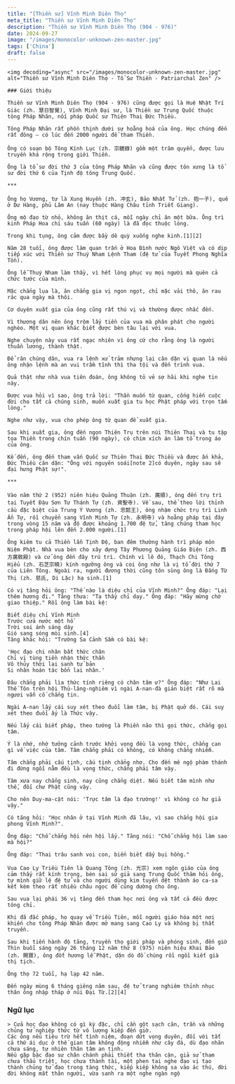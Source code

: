 ```yaml
---
title: "[Thiền sư] Vĩnh Minh Diên Thọ"
meta_title: "Thiền sư Vĩnh Minh Diên Thọ"
description: "Thiền sư Vĩnh Minh Diên Thọ (904 - 976)"
date: 2024-09-27
image: "/images/monocolor-unknown-zen-master.jpg"
tags: ['China']
draft: false
---
```


<div className="grid xl:grid-cols-8 lg:grid-cols-8 md:grid-cols-2 sm:grid-cols-2 xs:grid-cols-1 gap-8 bg-body dark:bg-darkmode-body">

  <div className="lg:col-span-3 md:col-span-1">

    <img decoding="async" src="/images/monocolor-unknown-zen-master.jpg" alt="Thiền sư Vĩnh Minh Diên Thọ - Tổ Sư Thiền - Patriarchal Zen" />

    ### Giới thiệu

    Thiền sư Vĩnh Minh Diên Thọ (904 - 976) cũng được gọi là Huệ Nhật Trí Giác (zh. 慧日智覺), Vĩnh Minh Đại sư, là Thiền sư Trung Quốc thuộc tông Pháp Nhãn, nối pháp Quốc sư Thiên Thai Đức Thiều.

    Tông Pháp Nhãn rất phồn thịnh dưới sự hoằng hoá của ông. Học chúng đến rất đông – có lúc đến 2000 người để tham Thiền.

    Ông có soạn bộ Tông Kính Lục (zh. 宗鏡錄) gồm một trăm quyển, được lưu truyền khá rộng trong giới Thiền.

    Ông là tổ sư đời thứ 3 của tông Pháp Nhãn và cũng được tôn xưng là tổ sư đời thứ 6 của Tịnh độ tông Trung Quốc.

    ***

    Ông họ Vương, tự là Xung Huyền (zh. 冲玄), Bảo Nhất Tử (zh. 抱一子), quê ở Dư Hàng, phủ Lâm An (nay thuộc Hàng Châu tỉnh Triết Giang).

    Ông mộ đạo từ nhỏ, không ăn thịt cá, mỗi ngày chỉ ăn một bữa. Ông trì kinh Pháp Hoa chỉ sáu tuần (60 ngày) là đã đọc thuộc lòng.

    Trong khi tụng, ông cảm được bầy dê quỳ xuống nghe kinh.[1][2]

    Năm 28 tuổi, ông được làm quan trấn ở Hoa Đình nước Ngô Việt và có dịp tiếp xúc với Thiền sư Thuý Nham Lệnh Tham (đệ tử của Tuyết Phong Nghĩa Tồn).

    Ông lễ Thuý Nham làm thầy, vì hết lòng phục vụ mọi người mà quên cả chức tước của mình.

    Mặc chẳng lụa là, ăn chẳng gia vị ngon ngọt, chỉ mặc vải thô, ăn rau rác qua ngày mà thôi.

    Cơ duyên xuất gia của ông cũng rất thú vị và thường được nhắc đến.

    Vì thương dân nên ông trộm lấy tiền của vua mà phân phát cho người nghèo. Một vị quan khác biết được bèn tâu lại với vua.

    Nghe chuyện này vua rất ngạc nhiên vì ông cứ cho rằng ông là người thuần lương, thành thật.

    Để răn chúng dân, vua ra lệnh xử trảm nhưng lại căn dặn vị quan là nếu ông nhận lệnh mà an vui trầm tĩnh thì tha tội và đến trình vua.

    Quả thật như nhà vua tiên đoán, ông không tỏ vẻ sợ hãi khi nghe tin này.

    Được vua hỏi vì sao, ông trả lời: "Thần muốn từ quan, cống hiến cuộc đời cho tất cả chúng sinh, muốn xuất gia tu học Phật pháp với trọn tấm lòng."

    Nghe như vậy, vua cho phép ông từ quan để xuất gia.

    Sau khi xuất gia, ông đến ngọn Thiên Trụ trên núi Thiên Thai và tu tập tọa Thiền trong chín tuần (90 ngày), có chim xích án làm tổ trong áo của ông.

    Kế đến, ông đến tham vấn Quốc sư Thiên Thai Đức Thiều và được ấn khả, Đức Thiều căn dặn: "Ông với nguyên soái[note 2]có duyên, ngày sau sẽ đại hưng Phật sự!".

    ***

    Vào năm thứ 2 (952) niên hiệu Quảng Thuận (zh. 廣順), ông đến trụ trì tại Tuyết Đậu Sơn Tư Thánh Tự (zh. 資聖寺). Về sau, thể theo lời thỉnh cầu đặc biệt của Trung Ý Vương (zh. 忠懿王), ông nhậm chức trụ trì Linh Ẩn Tự, rồi chuyển sang Vĩnh Minh Tự (zh. 永明寺) và hoằng pháp tại đây trong vòng 15 năm và độ được khoảng 1.700 đệ tử, tăng chúng tham học trong pháp hội lên đến 2.000 người.[1]

    Ông kiêm tu cả Thiền lẫn Tịnh Độ, ban đêm thường hành trì pháp môn Niệm Phật. Nhà vua bèn cho xây dựng Tây Phương Quảng Giáo Điện (zh. 西方廣敎殿) và cử ông đến đây trú trì. Chính vì lẽ đó, Thạch Chi Tông Hiểu (zh. 石芝宗曉) kính ngưỡng ông và coi ông như là vị tổ đời thứ 7 của Liên Tông. Ngoài ra, người đương thời cũng tôn sùng ông là Đấng Từ Thị (zh. 慈氏, Di Lặc) hạ sinh.[1]

    Có vị tăng hỏi ông: "Thế nào là diệu chỉ của Vĩnh Minh?" Ông đáp: "Lại thêm hương đi." Tăng thưa: "Tạ thầy chỉ dạy." Ông đáp: "Hãy mừng chớ giao thiệp." Rồi ông làm bài kệ:

    Biết diệu chỉ Vĩnh Minh
    Trước cửa nước một hồ
    Trời soi ánh sáng dậy
    Gió sang sóng mòi sinh.[4]
    Tăng khác hỏi: "Trường Sa Cảnh Sầm có bài kệ:

    'Học đạo chi nhân bất thức chân
    Chỉ vị tùng tiền nhận thức thần
    Vô thủy thời lai sanh tử bản
    Si nhân hoán tác bổn lai nhân.'

    Đâu chẳng phải lìa thức tính riêng có chân tâm ư?" Ông đáp: "Như Lai Thế Tôn trên hội Thủ-lăng-nghiêm vì ngài A-nan-đà giản biệt rất rõ mà ngươi vẫn cố chẳng tin.

    Ngài A-nan lấy cái suy xét theo đuổi làm tâm, bị Phật quở đó. Cái suy xét theo đuổi ấy là Thức vậy.

    Nếu lấy cái biết pháp, theo tướng là Phiền não thì gọi thức, chẳng gọi tâm.

    Ý là nhớ, nhớ tưởng cảnh trước khởi vọng đều là vọng thức, chẳng can gì về việc của tâm. Tâm chẳng phải có không, có không chẳng nhiễm.

    Tâm chẳng phải cấu tịnh, cấu tịnh chẳng nhơ. Cho đến mê ngộ phàm thánh đi đứng ngồi nằm đều là vọng thức, chẳng phải tâm vậy.

    Tâm xưa nay chẳng sinh, nay cũng chẳng diệt. Nếu biết tâm mình như thế, đối chư Phật cũng vậy.

    Cho nên Duy-ma-cật nói: 'Trực tâm là đạo trường!' vì không có hư giả vậy."

    Có tăng hỏi: "Học nhân ở tại Vĩnh Minh đã lâu, vì sao chẳng hội gia phong Vĩnh Minh?".

    Ông đáp: "Chỗ chẳng hội nên hội lấy." Tăng nói: "Chỗ chẳng hội làm sao mà hội?"

    Ông đáp: "Thai trâu sanh voi con, biển biết dấy bụi hồng."

    Vua Cao Ly Triều Tiên là Quang Tông (zh. 光宗) xem ngôn giáo của ông cảm thấy rất kính trọng, bèn sai sứ giả sang Trung Quốc thăm hỏi ông, tự mình giữ lệ đệ tử và cho người dùng kim tuyến dệt thành áo ca-sa kết kèm theo rất nhiều châu ngọc để cúng dường cho ông.

    Sau vua lại phái 36 vị tăng đến tham học nơi ông và tất cả đều được tông chỉ.

    Khi đã đắc pháp, họ quay về Triều Tiên, mỗi người giáo hóa một nơi khiến cho tông Pháp Nhãn được mở mang sang Cao Ly và không bị thất truyền.

    Sau khi tiến hành độ tăng, truyền thọ giới pháp và phóng sinh, đến giờ Thìn buổi sáng ngày 26 tháng 12 năm thứ 8 (975) niên hiệu Khai Bảo (zh. 開寶), ông đốt hương lễ Phật, dặn dò đồ chúng rồi ngồi kiết già thị tịch.

    Ông thọ 72 tuổi, hạ lạp 42 năm.

    Đến ngày mùng 6 tháng giêng năm sau, đệ tử trang nghiêm thỉnh nhục thân ông nhập tháp ở núi Đại Từ.[2][4]

</div>

<div className="lg:col-span-5 md:col-span-1">

  ### Ngữ lục

  <Notice type="warning" title="cảnh ngữ">

    > Cửa học đạo không có gì kỳ đặc, chỉ cần gột sạch căn, trần và những chủng tử nghiệp thức từ vô lượng kiếp đến giờ.
    Các ông nếu tiêu trừ hết tình niệm, đoạn dứt vọng duyên, đối với tất cả thứ ái dục ở thế gian tâm không động nhiễm như cây đá, dù đạo nhãn chưa sáng, tự nhiên thân tâm an tịnh.
    Nếu gặp bậc đạo sư chân chánh phải thiết tha thân cận, giả sử tham chưa thấu triệt, học chưa thành tài, một phen tai nghe đạo vị tạo thành chủng tử đạo trong tàng thức, kiếp kiếp không sa vào ác thú, đời đời không mất thân người, vừa sanh ra một nghe ngàn ngộ

  </Notice>

  <Notice type="tip" title="tác phẩm">

  </Notice>

  <Notice type="info" title="thông tin khác">

  </Notice>

</div>

</div>
